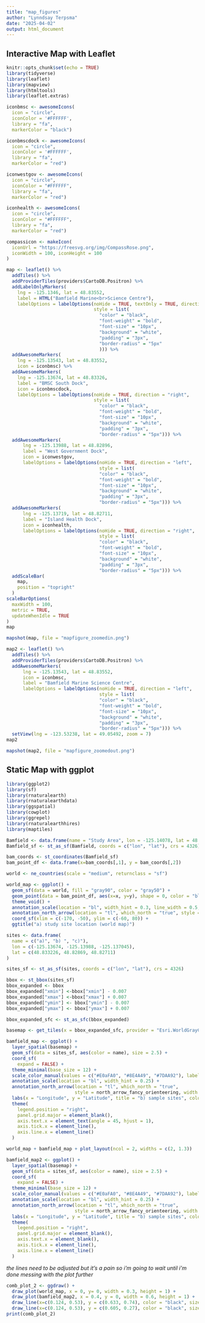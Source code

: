 ```yaml
---
title: "map_figures"
author: "Lynndsay Terpsma"
date: "2025-04-02"
output: html_document
---
```



## Interactive Map with Leaflet ##
 
```r
knitr::opts_chunk$set(echo = TRUE)
library(tidyverse)
library(leaflet)
library(mapview)
library(htmltools)
library(leaflet.extras)
```

```r
iconbmsc <- awesomeIcons(
  icon = "circle",
  iconColor = '#FFFFFF',
  library = "fa",
  markerColor = "black")

iconbmscdock <- awesomeIcons(
  icon = "circle",
  iconColor = '#FFFFFF',
  library = "fa",
  markerColor = "red")

iconwestgov <- awesomeIcons(
  icon = "circle",
  iconColor = "#FFFFFF",
  library = "fa",
  markerColor = "red")

iconhealth <- awesomeIcons(
  icon = "circle",
  iconColor = "#FFFFFF",
  library = "fa",
  markerColor = "red")

compassicon <- makeIcon(
  iconUrl = "https://freesvg.org/img/CompassRose.png",
  iconWidth = 100, iconHeight = 100
)
```


```r
map <- leaflet() %>%
  addTiles() %>%
  addProviderTiles(providers$CartoDB.Positron) %>%
  addLabelOnlyMarkers(
    lng = -125.1346, lat = 48.83552,
    label = HTML("Bamfield Marine<br>Science Centre"),
    labelOptions = labelOptions(noHide = TRUE, textOnly = TRUE, direction = "right", 
                                style = list( 
                                  "color" = "black",
                                  "font-weight" = "bold",
                                  "font-size" = "10px", 
                                  "background" = "white",
                                  "padding" = "3px", 
                                  "border-radius" = "5px"
                                  ))) %>%
  addAwesomeMarkers(
    lng = -125.13543, lat = 48.83552,
    icon = iconbmsc) %>%
  addAwesomeMarkers(
    lng = -125.13674, lat = 48.83326,
    label = "BMSC South Dock",
    icon = iconbmscdock,
    labelOptions = labelOptions(noHide = TRUE, direction = "right",
                                style = list( 
                                  "color" = "black",
                                  "font-weight" = "bold",
                                  "font-size" = "10px", 
                                  "background" = "white",
                                  "padding" = "3px", 
                                  "border-radius" = "5px"))) %>%
  addAwesomeMarkers(
      lng = -125.13988, lat = 48.82896,
      label = "West Government Dock",
      icon = iconwestgov,
      labelOptions = labelOptions(noHide = TRUE, direction = "left",
                                  style = list( 
                                  "color" = "black",
                                  "font-weight" = "bold",
                                  "font-size" = "10px", 
                                  "background" = "white",
                                  "padding" = "3px", 
                                  "border-radius" = "5px"))) %>%
  addAwesomeMarkers(
      lng = -125.13719, lat = 48.82711,
      label = "Island Health Dock",
      icon = iconhealth,
      labelOptions = labelOptions(noHide = TRUE, direction = "right",
                                  style = list( 
                                  "color" = "black",
                                  "font-weight" = "bold",
                                  "font-size" = "10px", 
                                  "background" = "white",
                                  "padding" = "3px", 
                                  "border-radius" = "5px"))) %>%
  addScaleBar(
    map,
    position = "topright"
  )
scaleBarOptions(
  maxWidth = 100,
  metric = TRUE,
  updateWhenIdle = TRUE
)
map
```

```r
mapshot(map, file = "mapfigure_zoomedin.png")
```


```r
map2 <- leaflet() %>%
  addTiles() %>%
  addProviderTiles(providers$CartoDB.Positron) %>%
  addAwesomeMarkers(
      lng = -125.13543, lat = 48.83552,
      icon = iconbmsc,
      label = "Bamfield Marine Science Centre",
      labelOptions = labelOptions(noHide = TRUE, direction = "left",
                                  style = list( 
                                  "color" = "black",
                                  "font-weight" = "bold",
                                  "font-size" = "10px", 
                                  "background" = "white",
                                  "padding" = "3px", 
                                  "border-radius" = "5px"))) %>%
  setView(lng = -123.53238, lat = 49.05492, zoom = 7)
map2
```

```r
mapshot(map2, file = "mapfigure_zoomedout.png")
```


## Static Map with ggplot ##

```r
library(ggplot2)
library(sf)
library(rnaturalearth)
library(rnaturalearthdata)
library(ggspatial)
library(cowplot)
library(ggrepel)
library(rnaturalearthhires)
library(maptiles)
```

```r
Bamfield <- data.frame(name = "Study Area", lon = -125.14078, lat = 48.83336)
Bamfield_sf <- st_as_sf(Bamfield, coords = c("lon", "lat"), crs = 4326)

bam_coords <- st_coordinates(Bamfield_sf)
bam_point_df <- data.frame(x=bam_coords[,1], y = bam_coords[,2])
```

```r
world <- ne_countries(scale = "medium", returnclass = "sf")

world_map <- ggplot() +
  geom_sf(data = world, fill = "gray90", color = "gray50") +
  geom_point(data = bam_point_df, aes(x=x, y=y), shape = 0, color = "black", size = 3, stroke = 1) +
  theme_void() +
  annotation_scale(location = "bl", width_hint = 0.3, line_width = 0.5, text_cex = 0.7) +
  annotation_north_arrow(location = "tl", which_north = "true", style = north_arrow_orienteering, width = unit(1, "cm"), height = unit(1, "cm"), pad_x = unit(0.25, "cm")) +
  coord_sf(xlim = c(-170, -50), ylim = c(-60, 80)) +
  ggtitle("a) study site location (world map)")
```

```r
sites <- data.frame(
  name = c("a)", "b) ", "c)"),
  lon = c(-125.13674, -125.13988, -125.137045),
  lat = c(48.833226, 48.82869, 48.82711)
)

sites_sf <- st_as_sf(sites, coords = c("lon", "lat"), crs = 4326)

bbox <- st_bbox(sites_sf)
bbox_expanded <- bbox
bbox_expanded["xmin"] <-bbox["xmin"] - 0.007
bbox_expanded["xmax"] <-bbox["xmax"] + 0.007
bbox_expanded["ymin"] <- bbox["ymin"] - 0.007
bbox_expanded["ymax"] <- bbox["ymax"] + 0.007

bbox_expanded_sfc <- st_as_sfc(bbox_expanded)

basemap <- get_tiles(x = bbox_expanded_sfc, provider = "Esri.WorldGrayCanvas", crop = TRUE, zoom = 15)
```

```r
bamfield_map <- ggplot() +
  layer_spatial(basemap) +
  geom_sf(data = sites_sf, aes(color = name), size = 2.5) +
  coord_sf(
    expand = FALSE) +
  theme_minimal(base_size = 12) +
  scale_color_manual(values = c("#E0aFA0", "#8E4A49", "#7DAA92"), labels = c("BMSC South Dock", "West Government Dock", "Island Health Dock")) +
  annotation_scale(location = "bl", width_hint = 0.25) +
  annotation_north_arrow(location = "tl", which_north = "true",
                         style = north_arrow_fancy_orienteering, width = unit(1, "cm"), height = unit(1, "cm")) +
  labs(x = "Longitude", y = "Latitude", title = "b) sample sites", color = NULL) +
  theme(
    legend.position = "right", 
    panel.grid.major = element_blank(),
    axis.text.x = element_text(angle = 45, hjust = 1),
    axis.tick.x = element_line(),
    axis.line.x = element_line()
  )
```

```r
world_map + bamfield_map + plot_layout(ncol = 2, widths = c(2, 1.3))
```
```r
bamfield_map2 <- ggplot() +
  layer_spatial(basemap) +
  geom_sf(data = sites_sf, aes(color = name), size = 2.5) +
  coord_sf(
    expand = FALSE) +
  theme_minimal(base_size = 12) +
  scale_color_manual(values = c("#E0aFA0", "#8E4A49", "#7DAA92"), labels = c("BMSC South Dock", "West Government Dock", "Island Health Dock")) +
  annotation_scale(location = "bl", width_hint = 0.25) +
  annotation_north_arrow(location = "tl", which_north = "true",
                         style = north_arrow_fancy_orienteering, width = unit(1, "cm"), height = unit(1, "cm")) +
  labs(x = "Longitude", y = "Latitude", title = "b) sample sites", color = NULL) +
  theme(
    legend.position = "right", 
    panel.grid.major = element_blank(),
    axis.text.x = element_blank(),
    axis.tick.x = element_line(),
    axis.line.x = element_line()
  )
```

*the lines need to be adjusted but it's a pain so i'm going to wait until i'm done messing with the plot further*

```r
comb_plot_2 <- ggdraw() +
  draw_plot(world_map, x = 0, y= 0, width = 0.3, height = 1) +
  draw_plot(bamfield_map2, x = 0.4, y = 0, width = 0.6, height = 1) +
  draw_line(x=c(0.124, 0.53), y = c(0.633, 0.74), color = "black", size = 0.5) +
  draw_line(x=c(0.124, 0.53), y = c(0.605, 0.27), color = "black", size = 0.5) 
print(comb_plot_2)
```


